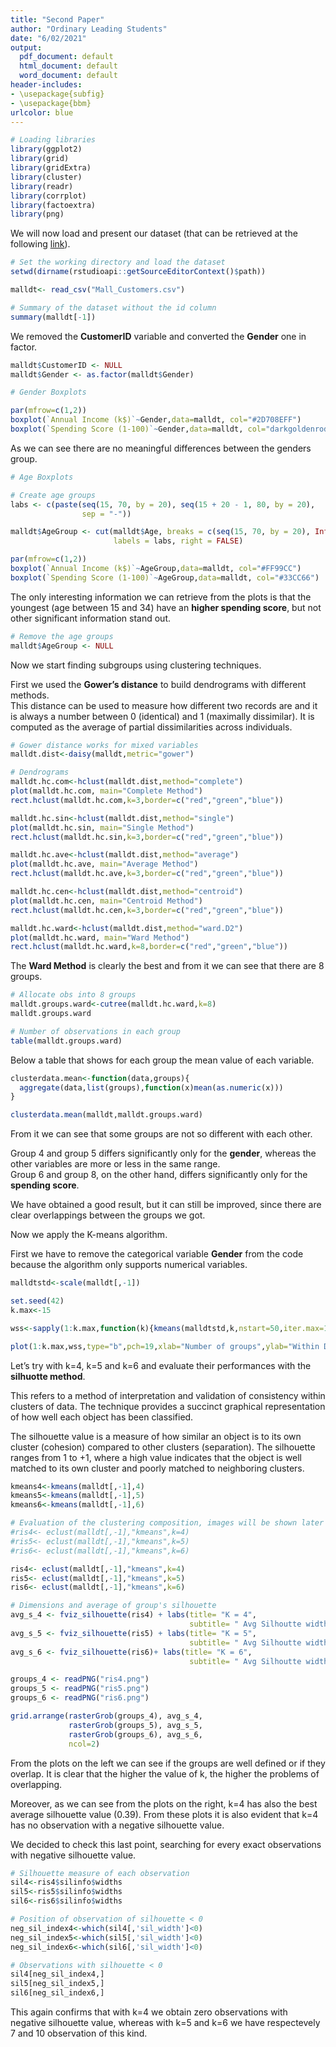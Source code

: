 ```yaml
---
title: "Second Paper"
author: "Ordinary Leading Students"
date: "6/02/2021"
output:
  pdf_document: default
  html_document: default
  word_document: default
header-includes:
- \usepackage{subfig}
- \usepackage{bbm}
urlcolor: blue
---
```


```r
# Loading libraries
library(ggplot2)
library(grid)
library(gridExtra)
library(cluster)
library(readr)
library(corrplot) 
library(factoextra)
library(png)
```


\begin{abstract}
In this paper we are going to perform a cluster analysis on a dataset used for a 
market basket analysis. Our goal is to find unknown subgroups in the dataset.

\end{abstract}

\section{Data}
We will now load and present our dataset (that can be retrieved at the following [link](https://www.kaggle.com/vjchoudhary7/customer-segmentation-tutorial-in-python)). 

```r
# Set the working directory and load the dataset
setwd(dirname(rstudioapi::getSourceEditorContext()$path))

malldt<- read_csv("Mall_Customers.csv")

# Summary of the dataset without the id column
summary(malldt[-1])
```

\section{Data Cleaning}

We removed the **CustomerID** variable and converted the **Gender** one in factor.

```r
malldt$CustomerID <- NULL
malldt$Gender <- as.factor(malldt$Gender)
```

\newpage

\section{Data Visualization}


```r
# Gender Boxplots

par(mfrow=c(1,2))
boxplot(`Annual Income (k$)`~Gender,data=malldt, col="#2D708EFF")
boxplot(`Spending Score (1-100)`~Gender,data=malldt, col="darkgoldenrod2")

```

As we can see there are no meaningful differences between the genders group.

\newpage

```r
# Age Boxplots

# Create age groups
labs <- c(paste(seq(15, 70, by = 20), seq(15 + 20 - 1, 80, by = 20), 
                sep = "-"))

malldt$AgeGroup <- cut(malldt$Age, breaks = c(seq(15, 70, by = 20), Inf), 
                       labels = labs, right = FALSE)

par(mfrow=c(1,2))
boxplot(`Annual Income (k$)`~AgeGroup,data=malldt, col="#FF99CC")
boxplot(`Spending Score (1-100)`~AgeGroup,data=malldt, col="#33CC66")
```

The only interesting information we can retrieve from the plots is that the youngest (age between 15 and 34) have an **higher spending score**, but not other significant information stand out.

```r
# Remove the age groups
malldt$AgeGroup <- NULL
```

\newpage

\section{Dendograms}

Now we start finding subgroups using clustering techniques.

First we used the **Gower's distance** to build dendrograms with different methods. \
This distance can be used to measure how different two records are and it 
is always a number between 0 (identical) and 1 (maximally dissimilar). It
is computed as the average of partial dissimilarities across individuals.

```r
# Gower distance works for mixed variables
malldt.dist<-daisy(malldt,metric="gower")

# Dendrograms
malldt.hc.com<-hclust(malldt.dist,method="complete") 
plot(malldt.hc.com, main="Complete Method") 
rect.hclust(malldt.hc.com,k=3,border=c("red","green","blue")) 

malldt.hc.sin<-hclust(malldt.dist,method="single") 
plot(malldt.hc.sin, main="Single Method") 
rect.hclust(malldt.hc.sin,k=3,border=c("red","green","blue")) 

malldt.hc.ave<-hclust(malldt.dist,method="average") 
plot(malldt.hc.ave, main="Average Method") 
rect.hclust(malldt.hc.ave,k=3,border=c("red","green","blue")) 

malldt.hc.cen<-hclust(malldt.dist,method="centroid") 
plot(malldt.hc.cen, main="Centroid Method") 
rect.hclust(malldt.hc.cen,k=3,border=c("red","green","blue")) 

malldt.hc.ward<-hclust(malldt.dist,method="ward.D2") 
plot(malldt.hc.ward, main="Ward Method") 
rect.hclust(malldt.hc.ward,k=8,border=c("red","green","blue"))

```

\subsection{Ward Method}

The **Ward Method** is clearly the best and from it we can see that there are 8 groups.

```r
# Allocate obs into 8 groups
malldt.groups.ward<-cutree(malldt.hc.ward,k=8) 
malldt.groups.ward

# Number of observations in each group
table(malldt.groups.ward)
```


Below a table that shows for each group the mean value of each variable. 


```r
clusterdata.mean<-function(data,groups){
  aggregate(data,list(groups),function(x)mean(as.numeric(x)))
}

clusterdata.mean(malldt,malldt.groups.ward)
```

From it we can see that some groups are not so different with each other.

Group 4 and group 5 differs significantly only for the **gender**, whereas the other variables are more or less in the same range. \
Group 6 and group 8, on the other hand, differs significantly only for the **spending score**. \

We have obtained a good result, but it can still be improved, since there are clear overlappings between the groups we got.


\section{K-Means algorithm}

Now we apply the K-means algorithm.

First we have to remove the categorical variable **Gender** from the code because
the algorithm only supports numerical variables.

```r
malldtstd<-scale(malldt[,-1]) 
```

\subsection{Finding K}

```r
set.seed(42)
k.max<-15 

wss<-sapply(1:k.max,function(k){kmeans(malldtstd,k,nstart=50,iter.max=15)$tot.withinss})

plot(1:k.max,wss,type="b",pch=19,xlab="Number of groups",ylab="Within Deviation",col="blue") 
```

Let's try with k=4, k=5 and k=6 and evaluate their performances with the
**silhuotte method**.

\subsection{Silhoutte}

This refers to a method of interpretation and validation of consistency within clusters of data. The technique provides a succinct graphical representation of how well each object has been classified.

The silhouette value is a measure of how similar an object is to its own cluster (cohesion) compared to other clusters (separation). The silhouette ranges from 1 to +1, where a high value indicates that the object is well matched to its own cluster and poorly matched to neighboring clusters.

```r
kmeans4<-kmeans(malldt[,-1],4)
kmeans5<-kmeans(malldt[,-1],5)
kmeans6<-kmeans(malldt[,-1],6)

# Evaluation of the clustering composition, images will be shown later
#ris4<- eclust(malldt[,-1],"kmeans",k=4)
#ris5<- eclust(malldt[,-1],"kmeans",k=5)
#ris6<- eclust(malldt[,-1],"kmeans",k=6)
```
```r
ris4<- eclust(malldt[,-1],"kmeans",k=4)
ris5<- eclust(malldt[,-1],"kmeans",k=5)
ris6<- eclust(malldt[,-1],"kmeans",k=6)
```
```r
# Dimensions and average of group's silhouette
avg_s_4 <- fviz_silhouette(ris4) + labs(title= "K = 4",
                                        subtitle= " Avg Silhoutte width: 0.39")
avg_s_5 <- fviz_silhouette(ris5) + labs(title= "K = 5",
                                        subtitle= " Avg Silhoutte width: 0.38")
avg_s_6 <- fviz_silhouette(ris6)+ labs(title= "K = 6",
                                        subtitle= " Avg Silhoutte width: 0.34")
```


```r
groups_4 <- readPNG("ris4.png")
groups_5 <- readPNG("ris5.png")
groups_6 <- readPNG("ris6.png")

grid.arrange(rasterGrob(groups_4), avg_s_4,
             rasterGrob(groups_5), avg_s_5,
             rasterGrob(groups_6), avg_s_6,
             ncol=2)

```


From the plots on the left we can see if the groups are well defined or if they overlap.
It is clear that the higher the value of k, the higher the problems of overlapping.

Moreover, as we can see from the plots on the right, k=4 has also the best average silhouette value (0.39). From these plots it is also evident that k=4 has no observation with a negative silhouette value.

We decided to check this last point, searching for every exact observations with negative silhouette value.


```r
# Silhouette measure of each observation
sil4<-ris4$silinfo$widths 
sil5<-ris5$silinfo$widths
sil6<-ris6$silinfo$widths

# Position of observation of silhouette < 0
neg_sil_index4<-which(sil4[,'sil_width']<0)
neg_sil_index5<-which(sil5[,'sil_width']<0)
neg_sil_index6<-which(sil6[,'sil_width']<0)

# Observations with silhouette < 0
sil4[neg_sil_index4,]
sil5[neg_sil_index5,]
sil6[neg_sil_index6,]

```



This again confirms that with k=4 we obtain zero observations with negative silhouette value, whereas with k=5 and k=6 we have respectevely 7 and 10 observation of this kind.






